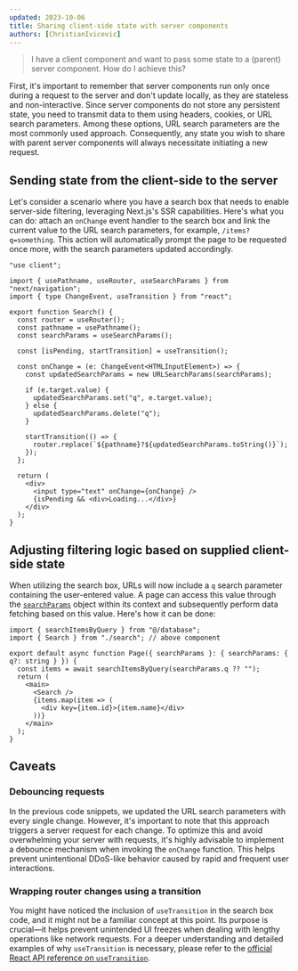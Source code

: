 ```yaml
---
updated: 2023-10-06
title: Sharing client-side state with server components
authors: [ChristianIvicevic]
---
```


> I have a client component and want to pass some state to a (parent) server component. How do I achieve this?

First, it's important to remember that server components run only once during a request to the server and don't update locally, as they are stateless and non-interactive. Since server components do not store any persistent state, you need to transmit data to them using headers, cookies, or URL search parameters. Among these options, URL search parameters are the most commonly used approach. Consequently, any state you wish to share with parent server components will always necessitate initiating a new request.

## Sending state from the client-side to the server

Let's consider a scenario where you have a search box that needs to enable server-side filtering, leveraging Next.js's SSR capabilities. Here's what you can do: attach an `onChange` event handler to the search box and link the current value to the URL search parameters, for example, `/items?q=something`. This action will automatically prompt the page to be requested once more, with the search parameters updated accordingly.

```tsx
"use client";

import { usePathname, useRouter, useSearchParams } from "next/navigation";
import { type ChangeEvent, useTransition } from "react";

export function Search() {
  const router = useRouter();
  const pathname = usePathname();
  const searchParams = useSearchParams();

  const [isPending, startTransition] = useTransition();

  const onChange = (e: ChangeEvent<HTMLInputElement>) => {
    const updatedSearchParams = new URLSearchParams(searchParams);

    if (e.target.value) {
      updatedSearchParams.set("q", e.target.value);
    } else {
      updatedSearchParams.delete("q");
    }

    startTransition(() => {
      router.replace(`${pathname}?${updatedSearchParams.toString()}`);
    });
  };

  return (
    <div>
      <input type="text" onChange={onChange} />
      {isPending && <div>Loading...</div>}
    </div>
  );
}
```

## Adjusting filtering logic based on supplied client-side state

When utilizing the search box, URLs will now include a `q` search parameter containing the user-entered value. A page can access this value through the [`searchParams`](https://nextjs.org/docs/app/api-reference/file-conventions/page#searchparams-optional) object within its context and subsequently perform data fetching based on this value. Here's how it can be done:

```tsx
import { searchItemsByQuery } from "@/database";
import { Search } from "./search"; // above component

export default async function Page({ searchParams }: { searchParams: { q?: string } }) {
  const items = await searchItemsByQuery(searchParams.q ?? "");
  return (
    <main>
      <Search />
      {items.map(item => (
        <div key={item.id}>{item.name}</div>
      ))}
    </main>
  );
}
```

## Caveats

### Debouncing requests

In the previous code snippets, we updated the URL search parameters with every single change. However, it's important to note that this approach triggers a server request for each change. To optimize this and avoid overwhelming your server with requests, it's highly advisable to implement a debounce mechanism when invoking the `onChange` function. This helps prevent unintentional DDoS-like behavior caused by rapid and frequent user interactions.

### Wrapping router changes using a transition

You might have noticed the inclusion of `useTransition` in the search box code, and it might not be a familiar concept at this point. Its purpose is crucial—it helps prevent unintended UI freezes when dealing with lengthy operations like network requests. For a deeper understanding and detailed examples of why `useTransition` is necessary, please refer to the [official React API reference on `useTransition`](https://react.dev/reference/react/useTransition).
